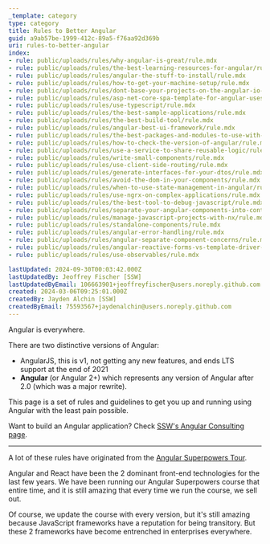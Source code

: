```yaml
---
_template: category
type: category
title: Rules to Better Angular
guid: a9ab57be-1999-412c-89a5-f76aa92d369b
uri: rules-to-better-angular
index:
- rule: public/uploads/rules/why-angular-is-great/rule.mdx
- rule: public/uploads/rules/the-best-learning-resources-for-angular/rule.mdx
- rule: public/uploads/rules/angular-the-stuff-to-install/rule.mdx
- rule: public/uploads/rules/how-to-get-your-machine-setup/rule.mdx
- rule: public/uploads/rules/dont-base-your-projects-on-the-angular-io-tutorials/rule.mdx
- rule: public/uploads/rules/asp-net-core-spa-template-for-angular-uses-the-angular-cli/rule.mdx
- rule: public/uploads/rules/use-typescript/rule.mdx
- rule: public/uploads/rules/the-best-sample-applications/rule.mdx
- rule: public/uploads/rules/the-best-build-tool/rule.mdx
- rule: public/uploads/rules/angular-best-ui-framework/rule.mdx
- rule: public/uploads/rules/the-best-packages-and-modules-to-use-with-angular/rule.mdx
- rule: public/uploads/rules/how-to-check-the-version-of-angular/rule.mdx
- rule: public/uploads/rules/use-a-service-to-share-reusable-logic/rule.mdx
- rule: public/uploads/rules/write-small-components/rule.mdx
- rule: public/uploads/rules/use-client-side-routing/rule.mdx
- rule: public/uploads/rules/generate-interfaces-for-your-dtos/rule.mdx
- rule: public/uploads/rules/avoid-the-dom-in-your-components/rule.mdx
- rule: public/uploads/rules/when-to-use-state-management-in-angular/rule.mdx
- rule: public/uploads/rules/use-ngrx-on-complex-applications/rule.mdx
- rule: public/uploads/rules/the-best-tool-to-debug-javascript/rule.mdx
- rule: public/uploads/rules/separate-your-angular-components-into-container-and-presentational/rule.mdx
- rule: public/uploads/rules/manage-javascript-projects-with-nx/rule.mdx
- rule: public/uploads/rules/standalone-components/rule.mdx
- rule: public/uploads/rules/angular-error-handling/rule.mdx
- rule: public/uploads/rules/angular-separate-component-concerns/rule.mdx
- rule: public/uploads/rules/angular-reactive-forms-vs-template-driver-forms/rule.mdx
- rule: public/uploads/rules/use-observables/rule.mdx

lastUpdated: 2024-09-30T00:03:42.000Z
lastUpdatedBy: Jeoffrey Fischer [SSW]
lastUpdatedByEmail: 106663901+jeoffreyfischer@users.noreply.github.com
created: 2024-03-06T09:25:01.000Z
createdBy: Jayden Alchin [SSW]
createdByEmail: 75593567+jaydenalchin@users.noreply.github.com
---
```


Angular is everywhere.

There are two distinctive versions of Angular:

* AngularJS, this is v1, not getting any new features, and ends LTS support at the end of 2021
* **Angular** (or Angular 2+) which represents any version of Angular after 2.0 (which was a major rewrite).

This page is a set of rules and guidelines to get you up and running using Angular with the least pain possible.

Want to build an Angular application? Check [SSW's Angular Consulting page](https://www.ssw.com.au/ssw/Consulting/Angular.aspx).

---

A lot of these rules have originated from the [Angular Superpowers Tour](https://www.ssw.com.au/ssw/Events/Training/Angular-Superpowers-Tour.aspx).

Angular and React have been the 2 dominant front-end technologies for the last few years. We have been running our Angular Superpowers course that entire time, and it is still amazing that every time we run the course, we sell out.

Of course, we update the course with every version, but it's still amazing because JavaScript frameworks have a reputation for being transitory. But these 2 frameworks have become entrenched in enterprises everywhere.
